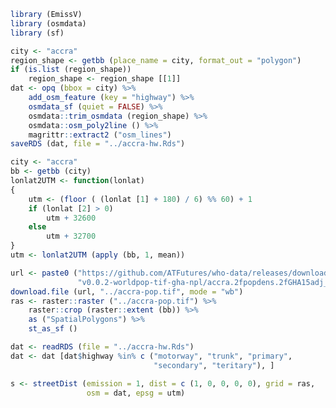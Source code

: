 ```r
library (EmissV)
library (osmdata)
library (sf)
```
```r
city <- "accra"
region_shape <- getbb (place_name = city, format_out = "polygon")
if (is.list (region_shape))
    region_shape <- region_shape [[1]]
dat <- opq (bbox = city) %>%
    add_osm_feature (key = "highway") %>%
    osmdata_sf (quiet = FALSE) %>%
    osmdata::trim_osmdata (region_shape) %>%
    osmdata::osm_poly2line () %>%
    magrittr::extract2 ("osm_lines")
saveRDS (dat, file = "../accra-hw.Rds")
```
```r
city <- "accra"
bb <- getbb (city)
lonlat2UTM <- function(lonlat)
{
    utm <- (floor ( (lonlat [1] + 180) / 6) %% 60) + 1
    if (lonlat [2] > 0)
        utm + 32600
    else
        utm + 32700
}
utm <- lonlat2UTM (apply (bb, 1, mean))

url <- paste0 ("https://github.com/ATFutures/who-data/releases/download/",
               "v0.0.2-worldpop-tif-gha-npl/accra.2fpopdens.2fGHA15adj_040213.tif")
download.file (url, "../accra-pop.tif", mode = "wb")
ras <- raster::raster ("../accra-pop.tif") %>%
    raster::crop (raster::extent (bb)) %>%
    as ("SpatialPolygons") %>%
    st_as_sf ()

dat <- readRDS (file = "../accra-hw.Rds")
dat <- dat [dat$highway %in% c ("motorway", "trunk", "primary",
                                "secondary", "teritary"), ]

s <- streetDist (emission = 1, dist = c (1, 0, 0, 0, 0), grid = ras,
                 osm = dat, epsg = utm)
```
